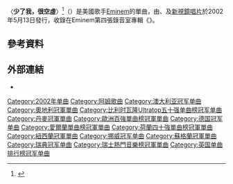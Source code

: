 {{noteTA
|G1=Music
|G2=Show
|1=zh-tw:阿姆; zh-hk:Eminem; zh-cn:埃米纳姆;
}}
{{Infobox song
| name       = 少了我，很空虛
| original_name = {{lang|en|"Without Me"}}
| cover      = Without Me by Eminem.jpg
| alt        = 
| type       = single
| artist     = [[Eminem|Eminem]]
| album      = {{le|阿姆秀|The Eminem Show}}
| released   = {{start date|2002|05|13}}<ref>{{Cite web |url=https://australian-charts.com/showitem.asp?interpret=Eminem&titel=Without+Me&cat=s |title=存档副本 |access-date=2021-03-18 |archive-date=2020-10-23 |archive-url=https://web.archive.org/web/20201023033036/https://australian-charts.com/showitem.asp?interpret=Eminem&titel=Without+Me&cat=s |dead-url=no }}</ref>
| recorded   = 2001年
| studio     = 
| genre      = {{le|Comedy hip hop}}
| length     = {{unbulleted list|{{duration|m=4|s=50}}{{small|（專輯版）}}|{{duration|m=4|s=23}}{{small|（電台版）}}}}
| label      = {{hlist|{{le|Shady Records|Shady Records|Shady}}|{{le|Aftermath Entertainment|Aftermath Entertainment|Aftermath}}|[[新視鏡唱片|新視鏡]]}}
| writer     = {{hlist|[[Eminem|马绍尔·马瑟斯]]|[[Jeff_Bass|Jeffrey Bass]]|[[DJ_Head|Kevin Bell]]<ref>{{cite web|url=http://www.allmusic.com/song/without-me-mt0031422810|title=Without Me – Eminem|author=<!--Not stated-->|website=[[AllMusic|AllMusic]]|access-date=September 26, 2017|archive-date=2019-03-30|archive-url=https://web.archive.org/web/20190330045145/https://www.allmusic.com/song/without-me-mt0031422810|dead-url=no}}</ref>|[[Anne_Dudley|Anne Dudley]]|[[Malcolm_McLaren|Malcolm McLaren]]|[[Trevor_Horn|Trevor Horn]]}}
| producer   = {{hlist|[[Eminem|Eminem]]|[[Jeff_Bass|Jeff Bass]] {{small|(co.)}}|[[DJ_Head|DJ Head]] {{small|(add.)}}}}
| prev_title = {{le|Hellbound (歌曲)|Hellbound (song)|Hellbound}}
| prev_year  = 2002
| next_title = {{le|Cleanin' Out My Closet}}
| next_year  = 2002
| misc       = {{External music video|{{YouTube|YVkUvmDQ3HY|〈少了我，很空虛〉}}}}
}}

〈'''少了我，很空虛'''〉<ref>{{Cite web|title=阿姆秀／THE EMINEM SHOW > 阿姆／EMINEM > 佳佳唱片行 |url=https://www.ccr.com.tw/goods/941 |website=佳佳唱片行 |accessdate=2021-03-18 |archiveurl=https://web.archive.org/web/20210318090725/https://www.ccr.com.tw/goods/941 |archivedate=2021-03-18 |language=zh |deadurl=no}}</ref>（{{lang-en|"Without Me"}}）是美國歌手[[Eminem|Eminem]]的單曲，由{{le|Shady Records}}、{{le|Aftermath Entertainment}}及[[新視鏡唱片|新視鏡唱片]]於2002年5月13日發行，收錄在Eminem第四張錄音室專輯《{{le|阿姆秀|The Eminem Show}}》。

== 參考資料 ==
{{reflist}}

== 外部連結 ==
* {{MetroLyrics song|eminem|without-me}}
{{阿姆歌曲}}
{{Authority control}}
[[Category:2002年单曲|Category:2002年单曲]]
[[Category:阿姆歌曲|Category:阿姆歌曲]]
[[Category:澳大利亚冠军单曲|Category:澳大利亚冠军单曲]]
[[Category:奧地利冠軍單曲|Category:奧地利冠軍單曲]]
[[Category:比利时瓦隆Ultratop五十强单曲榜冠军单曲|Category:比利时瓦隆Ultratop五十强单曲榜冠军单曲]]
[[Category:丹麥冠軍單曲|Category:丹麥冠軍單曲]]
[[Category:歐洲百強單曲榜冠軍單曲|Category:歐洲百強單曲榜冠軍單曲]]
[[Category:德国冠军单曲|Category:德国冠军单曲]]
[[Category:愛爾蘭單曲榜冠軍單曲|Category:愛爾蘭單曲榜冠軍單曲]]
[[Category:荷蘭四十強單曲榜冠軍單曲|Category:荷蘭四十強單曲榜冠軍單曲]]
[[Category:紐西蘭冠軍單曲|Category:紐西蘭冠軍單曲]]
[[Category:挪威冠军单曲|Category:挪威冠军单曲]]
[[Category:蘇格蘭冠軍單曲|Category:蘇格蘭冠軍單曲]]
[[Category:瑞典冠军单曲|Category:瑞典冠军单曲]]
[[Category:瑞士熱門音樂榜冠軍單曲|Category:瑞士熱門音樂榜冠軍單曲]]
[[Category:英国单曲排行榜冠军单曲|Category:英国单曲排行榜冠军单曲]]
